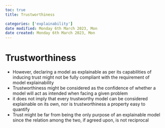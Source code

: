 ```yaml
---
toc: true
title: Trustworthiness

categories: ['explainability']
date modified: Monday 6th March 2023, Mon
date created: Monday 6th March 2023, Mon
---
```


# Trustworthiness


- However, declaring a model as explainable as per its capabilities of inducing trust might not be fully compliant with the requirement of model explainability
- Trustworthiness might be considered as the confidence of whether a model will act as intended when facing a given problem
- it does not imply that every trustworthy model can be considered explainable on its own, nor is trustworthiness a property easy to quantify
- Trust might be far from being the only purpose of an explainable model since the relation among the two, if agreed upon, is not reciprocal



